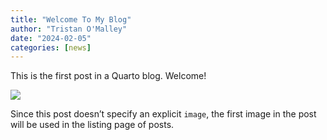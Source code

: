 ```yaml
---
title: "Welcome To My Blog"
author: "Tristan O'Malley"
date: "2024-02-05"
categories: [news]
---
```


This is the first post in a Quarto blog. Welcome!

![](thumbnail.jpg)

Since this post doesn't specify an explicit `image`, the first image in the post will be used in the listing page of posts.
